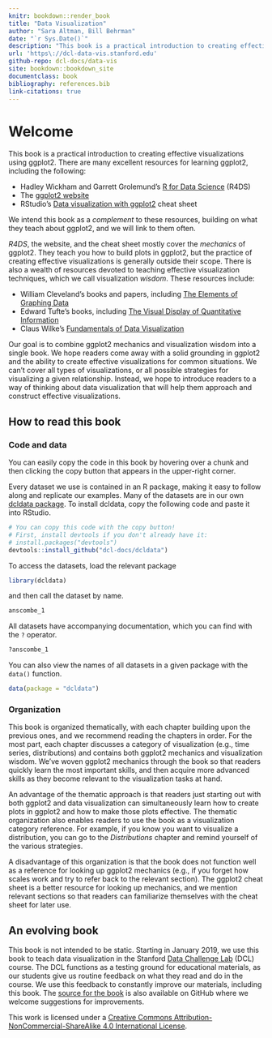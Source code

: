 ```yaml
---
knitr: bookdown::render_book
title: "Data Visualization"
author: "Sara Altman, Bill Behrman"
date: "`r Sys.Date()`"
description: "This book is a practical introduction to creating effective visualizations using ggplot2."
url: 'https\://dcl-data-vis.stanford.edu'
github-repo: dcl-docs/data-vis
site: bookdown::bookdown_site
documentclass: book
bibliography: references.bib
link-citations: true
---
```


# Welcome {-}

This book is a practical introduction to creating effective visualizations using ggplot2. There are many excellent resources for learning ggplot2, including the following:

* Hadley Wickham and Garrett Grolemund's [R for Data Science](https://r4ds.had.co.nz/) (R4DS)
* The [ggplot2 website](https://ggplot2.tidyverse.org/)
* RStudio's [Data visualization with ggplot2](https://github.com/rstudio/cheatsheets/blob/master/data-visualization-2.1.pdf) cheat sheet

We intend this book as a _complement_ to these resources, building on what they teach about ggplot2, and we will link to them often.

_R4DS_, the website, and the cheat sheet mostly cover the _mechanics_ of ggplot2. They teach you how to build plots in ggplot2, but the practice of creating effective visualizations is generally outside their scope. There is also a wealth of resources devoted to teaching effective visualization techniques, which we call visualization _wisdom_. These resources include:

* William Cleveland's books and papers, including [The Elements of Graphing Data](https://books.google.com/books?id=KMsZAQAAIAAJ)
* Edward Tufte's books, including [The Visual Display of Quantitative Information](https://books.google.com/books?id=GTd5oQEACAAJ)
* Claus Wilke's [Fundamentals of Data Visualization](https://serialmentor.com/dataviz/)

Our goal is to combine ggplot2 mechanics and visualization wisdom into a single book. We hope readers come away with a solid grounding in ggplot2 and the ability to create effective visualizations for common situations. We can't cover all types of visualizations, or all possible strategies for visualizing a given relationship. Instead, we hope to introduce readers to a way of thinking about data visualization that will help them approach and construct effective visualizations. 

## How to read this book {-}

### Code and data

You can easily copy the code in this book by hovering over a chunk and then clicking the copy button that appears in the upper-right corner.

Every dataset we use is contained in an R package, making it easy to follow along and replicate our examples. Many of the datasets are in our own [dcldata package](https://github.com/dcl-docs/dcldata). To install dcldata, copy the following code and paste it into RStudio.

```r
# You can copy this code with the copy button!
# First, install devtools if you don't already have it:
# install.packages("devtools")
devtools::install_github("dcl-docs/dcldata")
```

To access the datasets, load the relevant package

```r
library(dcldata)
```

and then call the dataset by name.

```r
anscombe_1
```

All datasets have accompanying documentation, which you can find with the `?` operator.

```r
?anscombe_1
```

You can also view the names of all datasets in a given package with the `data()` function.

```r
data(package = "dcldata")
```

### Organization

This book is organized thematically, with each chapter building upon the previous ones, and we recommend reading the chapters in order. For the most part, each chapter discusses a category of visualization (e.g., time series, distributions) and contains both ggplot2 mechanics and visualization wisdom. We've woven ggplot2 mechanics through the book so that readers quickly learn the most important skills, and then acquire more advanced skills as they become relevant to the visualization tasks at hand.

An advantage of the thematic approach is that readers just starting out with both ggplot2 and data visualization can simultaneously learn how to create plots in ggplot2 and how to make those plots effective. The thematic organization also enables readers to use the book as a visualization category reference. For example, if you know you want to visualize a distribution, you can go to the _Distributions_ chapter and remind yourself of the various strategies. 

A disadvantage of this organization is that the book does not function well as a reference for looking up ggplot2 mechanics (e.g., if you forget how scales work and try to refer back to the relevant section). The ggplot2 cheat sheet is a better resource for looking up mechanics, and we mention relevant sections so that readers can familiarize themselves with the cheat sheet for later use. 


## An evolving book {-}

This book is not intended to be static. Starting in January 2019, we use this book to teach data visualization in the Stanford [Data Challenge Lab](https://datalab.stanford.edu/challenge-lab) (DCL) course. The DCL functions as a testing ground for educational materials, as our students give us routine feedback on what they read and do in the course. We use this feedback to constantly improve our materials, including this book. The [source for the book](https://github.com/dcl-docs/data-vis) is also available on GitHub where we welcome suggestions for improvements.

This work is licensed under a [Creative Commons Attribution-NonCommercial-ShareAlike 4.0 International License](http://creativecommons.org/licenses/by-nc-sa/4.0/). 
